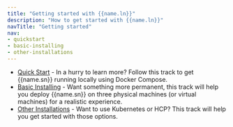 ```yaml
---
title: "Getting started with {{name.ln}}"
description: "How to get started with {{name.ln}}"
navTitle: "Getting started"
nav:
- quickstart
- basic-installing
- other-installations
---
```


* [Quick Start](quickstart) - In a hurry to learn more? Follow this track to get {{name.sn}} running locally using Docker Compose.
* [Basic Installing](basic-installing) - Want something more permanent, this track will help you deploy {{name.sn}} on three physical machines (or virtual machines) for a realistic experience.
* [Other Installations](other-installations) - Want to use Kubernetes or HCP? This track will help you get started with those options.


